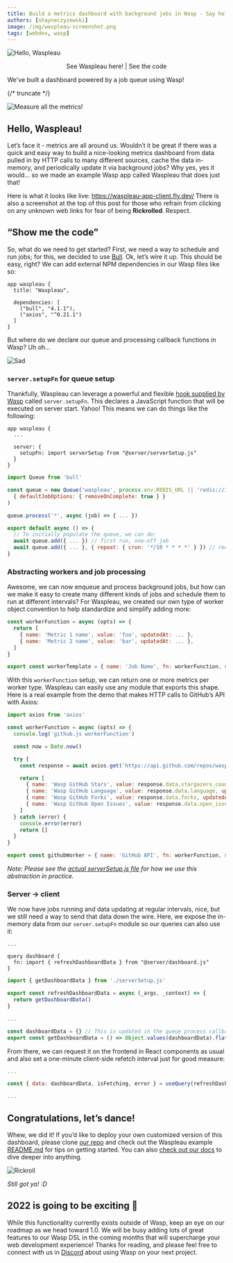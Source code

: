 ```yaml
---
title: Build a metrics dashboard with background jobs in Wasp - Say hello to Waspleau!
authors: [shayneczyzewski]
image: /img/waspleau-screenshot.png
tags: [webdev, wasp]
---
```




![Hello, Waspleau](../static/img/waspleau-screenshot.png)

<p align="center">
  <Link to={'https://waspleau-app-client.fly.dev/'}>See Waspleau here!</Link> | <Link to={'https://github.com/wasp-lang/wasp/blob/release/examples/waspleau'}>See the code</Link>
</p>

We've built a dashboard powered by a job queue using Wasp!

{/* truncate */}

<WaspIntro />

<InBlogCta />

![Measure all the metrics!](../static/img/waspleau-metrics.png)

## Hello, Waspleau!

Let’s face it - metrics are all around us. Wouldn’t it be great if there was a quick and easy way to build a nice-looking metrics dashboard from data pulled in by HTTP calls to many different sources, cache the data in-memory, and periodically update it via background jobs? Why yes, yes it would... so we made an example Wasp app called Waspleau that does just that!

Here is what it looks like live: https://waspleau-app-client.fly.dev/ There is also a screenshot at the top of this post for those who refrain from clicking on any unknown web links for fear of being **Rickrolled**. Respect.

## “Show me the code”

So, what do we need to get started? First, we need a way to schedule and run jobs; for this, we decided to use [Bull](https://github.com/OptimalBits/bull). Ok, let’s wire it up. This should be easy, right? We can add external NPM dependencies in our Wasp files like so:

```wasp title="main.wasp"
app waspleau {
  title: "Waspleau",

  dependencies: [
    ("bull", "4.1.1"),
    ("axios", "^0.21.1")
  ]
}
```

But where do we declare our queue and processing callback functions in Wasp? Uh oh...

![Sad](../static/img/waspleau-sad.png)

### `server.setupFn` for queue setup

Thankfully, Waspleau can leverage a powerful and flexible [hook supplied by Wasp](https://wasp.sh/docs/project/server-config#setupfn-extimport) called `server.setupFn`. This declares a JavaScript function that will be executed on server start. Yahoo! This means we can do things like the following:

```wasp title="main.wasp"
app waspleau {
  ...

  server: {
    setupFn: import serverSetup from "@server/serverSetup.js"
  }
}
```

```js title="src/server/serverSetup.js"
import Queue from 'bull'

const queue = new Queue('waspleau', process.env.REDIS_URL || 'redis://127.0.0.1:6379',
  { defaultJobOptions: { removeOnComplete: true } }
)

queue.process('*', async (job) => { ... })

export default async () => {
  // To initially populate the queue, we can do:
  await queue.add({ ... }) // first run, one-off job
  await queue.add({ ... }, { repeat: { cron: '*/10 * * * *' } }) // recurring job
}
```

### Abstracting workers and job processing

Awesome, we can now enqueue and process background jobs, but how can we make it easy to create many different kinds of jobs and schedule them to run at different intervals? For Waspleau, we created our own type of worker object convention to help standardize and simplify adding more:

```js title="src/server/workers/template.js"
const workerFunction = async (opts) => {
  return [
    { name: 'Metric 1 name', value: 'foo', updatedAt: ... },
    { name: 'Metric 2 name', value: 'bar', updatedAt: ... },
  ]
}

export const workerTemplate = { name: 'Job Name', fn: workerFunction, schedule: '*/10 * * * *' }
```

With this `workerFunction` setup, we can return one or more metrics per worker type. Waspleau can easily use any module that exports this shape. Here is a real example from the demo that makes HTTP calls to GitHub’s API with Axios:

```js title="src/server/workers/github.js"
import axios from 'axios'

const workerFunction = async (opts) => {
  console.log('github.js workerFunction')

  const now = Date.now()

  try {
    const response = await axios.get('https://api.github.com/repos/wasp-lang/wasp')

    return [
      { name: 'Wasp GitHub Stars', value: response.data.stargazers_count, updatedAt: now },
      { name: 'Wasp GitHub Language', value: response.data.language, updatedAt: now },
      { name: 'Wasp GitHub Forks', value: response.data.forks, updatedAt: now },
      { name: 'Wasp GitHub Open Issues', value: response.data.open_issues, updatedAt: now },
    ]
  } catch (error) {
    console.error(error)
    return []
  }
}

export const githubWorker = { name: 'GitHub API', fn: workerFunction, schedule: '*/10 * * * *' }
```

_Note: Please see the [actual serverSetup.js file](https://github.com/wasp-lang/wasp/blob/release/examples/waspleau/src/server/serverSetup.js) for how we use this abstraction in practice._

### Server → client

We now have jobs running and data updating at regular intervals, nice, but we still need a way to send that data down the wire. Here, we expose the in-memory data from our `server.setupFn` module so our queries can also use it:

```wasp title="main.wasp"
...

query dashboard {
  fn: import { refreshDashboardData } from "@server/dashboard.js"
}
```

```js title="src/server/dashboard.js"
import { getDashboardData } from './serverSetup.js'

export const refreshDashboardData = async (_args, _context) => {
  return getDashboardData()
}
```

```js title="src/server/serverSetup.js"
...

const dashboardData = {} // This is updated in the queue process callback
export const getDashboardData = () => Object.values(dashboardData).flat()
```

From there, we can request it on the frontend in React components as usual and also set a one-minute client-side refetch interval just for good measure:

```js title="src/client/MainPage.js"
...

const { data: dashboardData, isFetching, error } = useQuery(refreshDashboardData, null, { refetchInterval: 60 * 1000 })

...
```

## Congratulations, let’s dance!

Whew, we did it! If you’d like to deploy your own customized version of this dashboard, please clone [our repo](https://github.com/wasp-lang/wasp) and check out the Waspleau example [README.md](https://github.com/wasp-lang/wasp/blob/release/examples/waspleau/README.md) for tips on getting started. You can also [check out our docs](https://wasp.sh/docs) to dive deeper into anything.

![Rickroll](../static/img/waspleau-rickroll.gif)

_Still got ya! :D_

## 2022 is going to be exciting 🚀

While this functionality currently exists outside of Wasp, keep an eye on our roadmap as we head toward 1.0. We will be busy adding lots of great features to our Wasp DSL in the coming months that will supercharge your web development experience! Thanks for reading, and please feel free to connect with us in [Discord](https://discord.gg/rzdnErX) about using Wasp on your next project.
